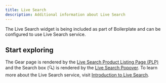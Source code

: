 ```yaml
---
title: Live Search
description: Additional information about Live Search
---
```


The Live Search widget is being included as part of Boilerplate and can be configured to use Live Search service.

## Start exploring

The Gear page is rendered by the [Live Search Product Listing Page
(PLP)](https://experienceleague.adobe.com/en/docs/commerce/live-search/live-search-storefront/plp-styling)
and the Search box (🔍) is rendered by the [Live Search
Popover](https://experienceleague.adobe.com/en/docs/commerce/live-search/live-search-storefront/storefront-popover).
To learn more about the Live Search service, visit [Introduction to Live
Search](https://experienceleague.adobe.com/en/docs/commerce/live-search/overview#live-search-components).

